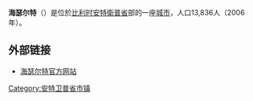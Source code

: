 {{Unreferenced|time=2018-08-13T06:57:55+00:00}}
'''海瑟尔特'''（{{lang-nl|Herselt}}）是位於[[比利时|比利时]][[安特衛普省|安特衛普省]]部的一座[[城市|城市]]，人口13,836人（2006年）。

== 外部链接 ==
*[http://www.herstelt.be/ 海瑟尔特官方网站]{{dead link|date=2018年3月 |bot=InternetArchiveBot |fix-attempted=yes }}

{{安特卫普省市区}}
{{Belgium-geo-stub}}
{{DEFAULTSORT:Herselt}}

[[Category:安特卫普省市镇|Category:安特卫普省市镇]]